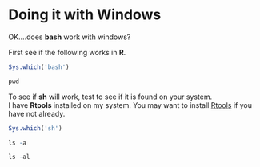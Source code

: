 # Doing it with Windows

OK....does **bash** work with windows?

First see if the following works in **R**.

```r
Sys.which('bash')
```

```r
pwd
```

To see if **sh** will work, test to see if it is found on your system.  
I have **Rtools** installed on my system.  You may want to install [Rtools](http://cran.r-project.org/bin/windows/Rtools/) if you have not already.

```r
Sys.which('sh')
```

```r
ls -a
```

```r
ls -al
```
